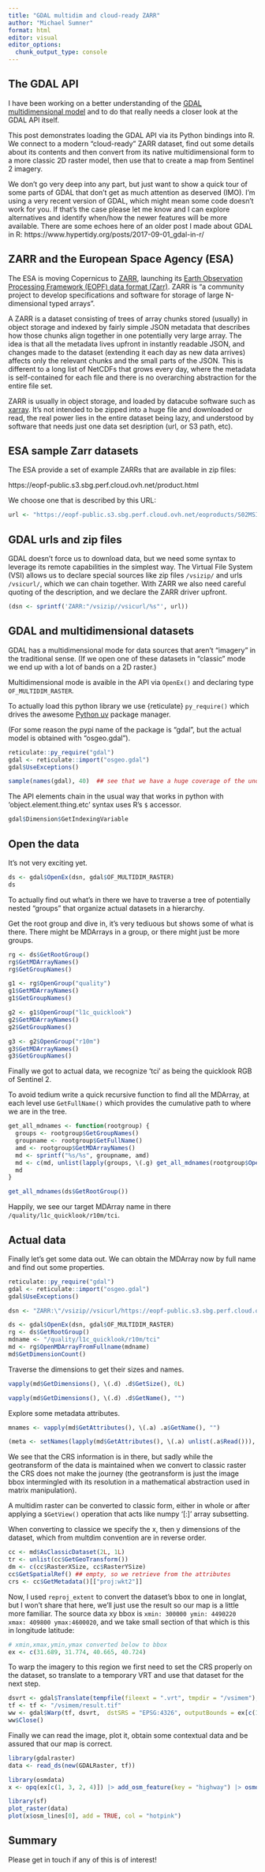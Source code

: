 ```yaml
---
title: "GDAL multidim and cloud-ready ZARR"
author: "Michael Sumner"
format: html
editor: visual
editor_options: 
  chunk_output_type: console
---
```


## The GDAL API

I have been working on a better understanding of the [GDAL multidimensional model](https://gdal.org/en/stable/user/multidim_raster_data_model.html) and to do that really needs a closer look at the GDAL API itself. 

This post demonstrates loading the GDAL API via its Python bindings into R. We connect to a modern "cloud-ready" ZARR dataset, find out some details about its contents and then convert from its native multidimensional form to a more classic 2D raster model, then use that to create a map from Sentinel 2 imagery. 

We don't go very deep into any part, but just want to show a quick tour of some parts of GDAL that don't get as much attention as deserved (IMO). 
I'm using a very recent version of GDAL, which might mean some code doesn't work for you. If that's the case please let me know and I can explore alternatives and identify when/how the newer features will be more available. There are some echoes here of an older post I made about GDAL in R: https://www.hypertidy.org/posts/2017-09-01_gdal-in-r/

## ZARR and the European Space Agency (ESA)

The ESA is moving Copernicus to [ZARR](https://zarr.dev), launching its [Earth Observation Processing Framework (EOPF) data format (Zarr)](https://zarr.eopf.copernicus.eu/). ZARR is "a community project to develop specifications and software for storage of large N-dimensional typed arrays".  

A ZARR is a dataset consisting of trees of array chunks stored (usually) in object storage and indexed by fairly simple JSON metadata that describes how those chunks align together in one potentially very large array. The idea is that all the metadata lives upfront in instantly readable JSON, and changes made to the dataset (extending it each day as new data arrives) affects only the relevant chunks and the small parts of the JSON. This is different to a long list of NetCDFs that grows every day, where the metadata is self-contained for each file and there is no overarching abstraction for the entire file set. 

ZARR is usually in object storage, and loaded by datacube software such as [xarray](https://xarray.dev). It's not intended to be zipped into a huge file and downloaded or read, the real power lies in the entire dataset being lazy, and understood by software that needs just one data set desription (url, or S3 path, etc). 

## ESA sample Zarr datasets

The ESA provide a set of example ZARRs that are available in zip files: 

https://eopf-public.s3.sbg.perf.cloud.ovh.net/product.html

We choose one that is described by this URL: 

```r

url <- "https://eopf-public.s3.sbg.perf.cloud.ovh.net/eoproducts/S02MSIL1C_20230629T063559_0000_A064_T3A5.zarr.zip"
```

## GDAL urls and zip files

GDAL doesn't force us to download data, but we need some syntax to leverage its remote capabilities in the simplest way. The Virtual File System (VSI) allows
us to declare special sources like zip files `/vsizip/` and urls `/vsicurl/`, which we can chain together. With ZARR we also need careful quoting of the description, and we declare the ZARR driver upfront. 

```r
(dsn <- sprintf('ZARR:"/vsizip//vsicurl/%s"', url))
```

## GDAL and multidimensional datasets

GDAL has a multidimensional mode for data sources that aren't "imagery" in the traditional sense. (If we open one of these datasets in "classic" mode we end up with a lot of bands on a 2D raster.)

Multidimensional mode is avaible in the API via `OpenEx()` and declaring type `OF_MULTIDIM_RASTER`. 

To actually load this python library we use {reticulate} `py_require()` which drives the awesome [Python uv](https://docs.astral.sh/uv/) package manager. 

(For some reason the pypi name of the package is "gdal", but the actual model is obtained with "osgeo.gdal"). 

```r
reticulate::py_require("gdal")
gdal <- reticulate::import("osgeo.gdal")
gdal$UseExceptions()

sample(names(gdal), 40)  ## see that we have a huge coverage of the underlying API, 544 elements at time of writing
```

The API elements chain in the usual way that works in python with 'object.element.thing.etc' syntax uses R's `$` accessor. 

```r
gdal$Dimension$GetIndexingVariable
```

## Open the data

It's not very exciting yet. 


```r
ds <- gdal$OpenEx(dsn, gdal$OF_MULTIDIM_RASTER)
ds
```

To actually find out what's in there we have to traverse a tree of potentially nested "groups" that organize actual datasets in a hierarchy. 

Get the root group and dive in, it's very tediuous but shows some of what is there. There might be MDArrays in a group, or there might just be more groups. 

```r
rg <- ds$GetRootGroup()
rg$GetMDArrayNames()
rg$GetGroupNames()

g1 <- rg$OpenGroup("quality")
g1$GetMDArrayNames()
g1$GetGroupNames()

g2 <- g1$OpenGroup("l1c_quicklook")
g2$GetMDArrayNames()
g2$GetGroupNames()

g3 <- g2$OpenGroup("r10m")
g3$GetMDArrayNames()
g3$GetGroupNames()
```

Finally we got to actual data, we recognize 'tci' as being the quicklook RGB of Sentinel 2. 

To avoid tedium write a quick recursive function to find all the MDArray, at each level use `GetFullName()` which provides the cumulative path to where we are in the tree. 

```r
get_all_mdnames <- function(rootgroup) {
  groups <- rootgroup$GetGroupNames()
  groupname <- rootgroup$GetFullName()
  amd <- rootgroup$GetMDArrayNames()
  md <- sprintf("%s/%s", groupname, amd)
  md <- c(md, unlist(lapply(groups, \(.g) get_all_mdnames(rootgroup$OpenGroup(.g)))))
  md
}

get_all_mdnames(ds$GetRootGroup())
```

Happily, we see our target MDArray name in there `/quality/l1c_quicklook/r10m/tci`. 


## Actual data

Finally let's get some data out. We can obtain the MDArray now by full name and find out some properties. 

```r
reticulate::py_require("gdal")
gdal <- reticulate::import("osgeo.gdal")
gdal$UseExceptions()

dsn <- "ZARR:\"/vsizip//vsicurl/https://eopf-public.s3.sbg.perf.cloud.ovh.net/eoproducts/S02MSIL1C_20230629T063559_0000_A064_T3A5.zarr.zip\""

ds <- gdal$OpenEx(dsn, gdal$OF_MULTIDIM_RASTER)
rg <- ds$GetRootGroup()
mdname <- "/quality/l1c_quicklook/r10m/tci"
md <- rg$OpenMDArrayFromFullname(mdname)
md$GetDimensionCount()

```


Traverse the dimensions to get their sizes and names. 

```r
vapply(md$GetDimensions(), \(.d) .d$GetSize(), 0L)

vapply(md$GetDimensions(), \(.d) .d$GetName(), "")

```


Explore some metadata attributes. 

```r
mnames <- vapply(md$GetAttributes(), \(.a) .a$GetName(), "")

(meta <- setNames(lapply(md$GetAttributes(), \(.a) unlist(.a$Read())), mnames))

```

We see that the CRS information is in there, but sadly while the geotransform of the data is maintained when we convert to classic raster the CRS does not make the journey (the geotransform is just the image bbox intermingled with its resolution in a mathematical abstraction used in matrix manipulation). 


A multidim raster can be converted to classic form, either in whole or after applying a `$GetView()` operation that acts like numpy '[:]' array subsetting. 

When converting to classice we specify the x, then y dimensions of the dataset, which from multdim convention are in reverse order. 

```r
cc <- md$AsClassicDataset(2L, 1L)
tr <- unlist(cc$GetGeoTransform())
dm <- c(cc$RasterXSize, cc$RasterYSize)
cc$GetSpatialRef() ## empty, so we retrieve from the attributes
crs <- cc$GetMetadata()[["proj:wkt2"]]

```

Now, I used `reproj_extent` to convert the dataset's bbox to one in longlat, but I won't share that here, we'll just use the result so our map is a little more familiar.  The source data xy bbox is `xmin: 300000 ymin: 4490220  xmax: 409800 ymax:4600020`, and we take small section of that which is this in longitude latitude: 

```r
# xmin,xmax,ymin,ymax converted below to bbox 
ex <- c(31.689, 31.774, 40.665, 40.724)
```

To warp the imagery to this region we first need to set the CRS properly on the dataset, so translate to a temporary VRT and use that dataset for the next step. 

```r
dsvrt <- gdal$Translate(tempfile(fileext = ".vrt", tmpdir = "/vsimem"), cc, options = c("-a_srs", crs))
tf <- tf <- "/vsimem/result.tif"
ww <- gdal$Warp(tf, dsvrt,  dstSRS = "EPSG:4326", outputBounds = ex[c(1, 3, 2, 4)])
ww$Close()

```


Finally we can read the image, plot it, obtain some contextual data and be assured that our map is correct. 

```r
library(gdalraster)
data <- read_ds(new(GDALRaster, tf))

```

```r
library(osmdata)
x <- opq(ex[c(1, 3, 2, 4)]) |> add_osm_feature(key = "highway") |> osmdata_sf()

library(sf)
plot_raster(data)
plot(x$osm_lines[0], add = TRUE, col = "hotpink")
```



## Summary

Please get in touch if any of this is of interest!

